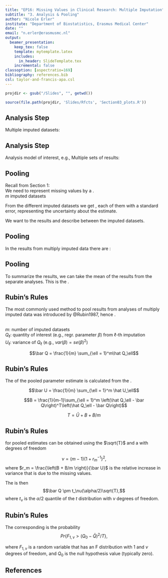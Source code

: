 ```yaml
---
title: "EP16: Missing Values in Clinical Research: Multiple Imputation"
subtitle: "3. Analysis & Pooling"
author: "Nicole Erler"
institute: "Department of Biostatistics, Erasmus Medical Center"
date: ""
email: "n.erler@erasmusmc.nl"
output:
  beamer_presentation:
    keep_tex: false
    template: mytemplate.latex
    includes:
      in_header: SlideTemplate.tex
    incremental: false
classoption: [aspectratio=169]
bibliography: references.bib
csl: taylor-and-francis-apa.csl
---
```


```r
projdir <- gsub("/Slides", "", getwd())

source(file.path(projdir, 'Slides/Rfcts', 'Section03_plots.R'))
```


## Analysis Step

Multiple imputed datasets:
\begin{columns}
\begin{column}{0.3\linewidth}
\scalebox{0.8}{
  \begin{tabular}{ccccc}
  $X_1$ & $X_2$ & $X_3$ & $X_4$\\\hline
   1.4 & \cellcolor{EMClight} 9.2  & 1.8                      & 2.0\\
   0.5 & 12.4                      & \cellcolor{EMClight} 2.3 & \cellcolor{EMClight} 0.1\\
  -0.5 & \cellcolor{EMClight} 10.7 & 2.6                      & \cellcolor{EMClight} -1.6\\
  \vdots    & \vdots     & \vdots     & \vdots
 \end{tabular}
}
\end{column}
\begin{column}{0.3\textwidth}
\scalebox{0.8}{
  \begin{tabular}{ccccc}
  $X_1$ & $X_2$ & $X_3$ & $X_4$\\\hline
   1.4 & \cellcolor{EMClight} 13.3 & 1.8                      & 2.0\\
   0.5 & 12.4                      & \cellcolor{EMClight} 2.1 & \cellcolor{EMClight} 0.6\\
  -0.5 & \cellcolor{EMClight} 10.2 & 2.6                      & \cellcolor{EMClight} -1.7\\
  \vdots    & \vdots     & \vdots     & \vdots
 \end{tabular}
}
\end{column}
\begin{column}{0.3\textwidth}
\scalebox{0.8}{
  \begin{tabular}{ccccc}
  $X_1$ & $X_2$ & $X_3$ & $X_4$\\\hline
   1.4 & \cellcolor{EMClight} 10.0 & 1.8                      & 2.0\\
   0.5 & 12.4                      & \cellcolor{EMClight} 2.2 & \cellcolor{EMClight} -1.4\\
  -0.5 & \cellcolor{EMClight} 8.6  & 2.6                      & \cellcolor{EMClight} -1.0\\
  \vdots    & \vdots     & \vdots     & \vdots
 \end{tabular}
}
\end{column}
\end{columns}


## Analysis Step


Analysis model of interest, e.g.,
\begin{beamercolorbox}{block body}
    $$x_1 = \beta_0 + \beta_1 x_2 + \beta_2 x_3 + \beta_3 x_4 + \varepsilon$$
\end{beamercolorbox}
\vspace*{2ex}

\pause
Multiple sets of results:
\begin{columns}
\begin{column}{0.3\textwidth}
\begin{tabular}{l|rr}
& est. & se\\\hline
`r print1`
\end{tabular}
\end{column}
\begin{column}{0.3\textwidth}
\begin{tabular}{l|rr}
& est. & se\\\hline
`r print2`
\end{tabular}
\end{column}
\begin{column}{0.3\textwidth}
\begin{tabular}{l|rr}
& est. & se\\\hline
`r print3`
\end{tabular}
\end{column}
\end{columns}






## Pooling
\blue{Why pooling?}

Recall from Section 1:\
We need to represent missing values by a \blue{number of imputations}.\
\blue{\ding{225}} $m$ imputed datasets

\bigskip

\pause

From the different imputed datasets we get \blue{different sets of parameter estimates},
each of them with a standard error, representing the uncertainty about the
estimate.

\bigskip

\pause
We want to \blue{summarize} the results and describe
\blue{how (much) the results vary} between the imputed datasets.



## Pooling
In the results from multiply imputed data there are
\blue{two types of variation/uncertainty}:
\begin{itemize}
\item \blue{within} imputation (represented by the confidence intervals)
\item \blue{between} imputation (horizontal shift between results)
\end{itemize}

\includegraphics[width = \linewidth]{graphics/Section03/poolplot1a}



## Pooling
To summarize the results, we can take the mean of the results from the separate
analyses. This is the \blue{pooled point estimate}.

\only<1-2>{
\includegraphics[width = \linewidth]{graphics/Section03/poolplot1b.pdf}
}
\only<3->{
\includegraphics[width = \linewidth]{graphics/Section03/poolplot1c.pdf}
}

\onslide<2->{%
But does the same work for the standard error (or bounds of the CIs)?
}

\bigskip

\onslide<3->{%
The averaged CI's (marked in red) seem to underestimate the total variation
(within + between).
}



## Rubin's Rules
The most commonly used method to pool results from analyses of multiply imputed
data was introduced by @Rubin1987, hence \blue{Rubin's Rules}.

\bigskip

\blue{Notation:}\
$m$: number of imputed datasets\
$Q_\ell$: quantity of interest (e.g., regr. parameter $\beta$) from $\ell$-th imputation\
$U_\ell$: variance of $Q_\ell$ (e.g., $var(\beta) = se(\beta)^2$)

\bigskip

\blue{Pooled parameter estimate:}
$$\bar Q = \frac{1}{m} \sum_{\ell = 1}^m\hat Q_\ell$$


## Rubin's Rules
The \blue{variance} of the pooled parameter estimate is calculated from the
\blue{within and between imputation variance}.


\bigskip

\blue{Average within imputation variance:}\vspace*{-1.5ex}
$$\bar U = \frac{1}{m} \sum_{\ell = 1}^m \hat U_\ell$$

\bigskip
\blue{Between imputation variance:}\vspace*{-1.5ex}
$$B = \frac{1}{m-1}\sum_{\ell = 1}^m \left(\hat Q_\ell - \bar Q\right)^T\left(\hat Q_\ell - \bar Q\right)$$

\bigskip

\blue{Total variance:}\vspace*{-2ex}
$$T = \bar U + B + B/m$$


## Rubin's Rules
\blue{Confidence intervals} for pooled estimates can be obtained using the
\blue{pooled standard error} $\sqrt{T}$ and a \blue{reference $t$ distribution}
with degrees of freedom

$$\nu = \left(m - 1\right)\left(1 + r_m^{-1}\right)^2,$$
where $r_m  = \frac{\left(B + B/m \right)}{\bar U}$
is the relative increase in variance that is due to the missing values.

\bigskip

The \blue{$(1 - \alpha)$ 100\%  confidence interval} is then
$$\bar Q \pm t_\nu(\alpha/2)\sqrt{T},$$
where $t_{\nu}$ is the $\alpha/2$ quantile of the $t$ distribution with $\nu$
degrees of freedom.


## Rubin's Rules
\includegraphics[width = \linewidth]{graphics/Section03/cis_final.pdf}

\vfill

\pause

The corresponding \blue{p-value} is the probability
$$Pr\left\{F_{1,\nu} > \left(Q_0-\bar Q\right)^2/T\right\},$$

where $F_{1,\nu}$ is a random variable that has an F distribution with
$1$ and $\nu$ degrees of freedom, and $Q_0$ is the null hypothesis value
(typically zero).


## References
